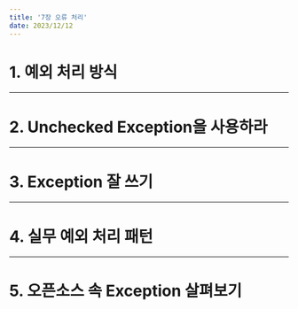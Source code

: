---
title: '7장 오류 처리'
date: 2023/12/12
---

# 1. 예외 처리 방식

---

# 2. Unchecked Exception을 사용하라

---

# 3. Exception 잘 쓰기

---

# 4. 실무 예외 처리 패턴

---

# 5. 오픈소스 속 Exception 살펴보기
